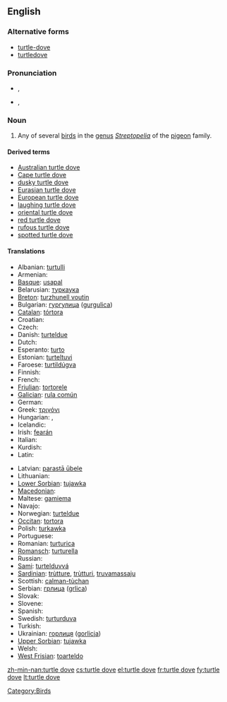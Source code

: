 {{wikipedia}}
==English==

===Alternative forms===
* [[turtle-dove]]
* [[turtledove]]

===Pronunciation===
* {{a|UK}} {{IPA|/ˈtɜːtəldʌv/}}, {{SAMPA|/"t3:t@ldVv/}}
* {{a|US}} {{IPA|/ˈtɝtəldʌv/}}, {{SAMPA|/"t3`t@ldVv/}}

===Noun===
{{en-noun|sg=[[turtle]] [[dove]]}}

# Any of several [[bird]]s in the [[genus]] ''[[Streptopelia]]'' of the [[pigeon]] family.

====Derived terms====
* [[Australian turtle dove]]
* [[Cape turtle dove]]
* [[dusky turtle dove]]
* [[Eurasian turtle dove]]
* [[European turtle dove]]
* [[laughing turtle dove]]
* [[oriental turtle dove]]
* [[red turtle dove]]
* [[rufous turtle dove]]
* [[spotted turtle dove]]

====Translations====
{{trans-top|bird}}
* Albanian: [[turtulli]]
* Armenian: {{t-|hy|տատրակ|tr=tatrak}}
* [[Basque]]: [[usapal]]
* Belarusian: [[туркаука]]
* [[Breton]]: [[turzhunell voutin]]
* Bulgarian: [[гургулица]] ([[gurgulica]])
* [[Catalan]]: [[tórtora]]
* Croatian: {{t-|hr|grlica|f|alt=gȑlica}}
* Czech: {{t-|cs|hrdlička|f}}
* Danish: [[turteldue]]
* Dutch: {{t+|nl|tortelduif|f}}
* Esperanto: [[turto]]
* Estonian: [[turteltuvi]]
* Faroese: [[turtildúgva]]
* Finnish: {{t+|fi|turturikyyhky}}
* French: {{t+|fr|tourterelle|f}}
* [[Friulian]]: [[tortorele]]
* [[Galician]]: [[rula común]]
* German: {{t+|de|Turteltaube|f}}
* Greek: [[τριγόνι]] '' ''
* Hungarian: {{t-|hu|vadgerle}}, {{t+|hu|gerle}}
* Icelandic: {{t+|is|turtildúfa}}
* Irish: [[fearán]]
* Italian: {{t+|it|tortora|f}}
* Kurdish: {{t+|ku|qumrî|f}}
* Latin: {{t-|la|turtur|m}}
{{trans-mid}}
* Latvian: [[parastā ūbele]]
* Lithuanian: {{t+|lt|purplelis|xs=Lithuanian}}
* [[Lower Sorbian]]: [[tujawka]]
* [[Macedonian]]: {{t|mk|грлица|f|tr=g'rlica}}
* Maltese: [[gamiema]]
* Navajo: {{tø|nv|hasbídí}}
* Norwegian: [[turteldue]]
* [[Occitan]]: [[tortora]]
* Polish: [[turkawka]] '' ''
* Portuguese: {{t+|pt|rola}}
* Romanian: [[turturica]]
* [[Romansch]]: [[turturella]]
* Russian: {{t|ru|горлица|f|dc=Cyrl|tr=górlica}}
* [[Sami]]: [[turtelduvvá]]
* [[Sardinian]]: [[trùtture]], [[trùtturi]], [[truvamassaju]]
* Scottish: [[calman-tùchan]]
* Serbian: [[грлица]] ([[grlica]])
* Slovak: {{t-|sk|hrdlička}}
* Slovene: {{t+|sl|grlica|f}}
* Spanish: {{t+|es|tórtola|f}}
* Swedish: [[turturduva]]
* Turkish: {{t+|tr|üveyik}}
* Ukrainian: [[горлиця]] ([[gorlicja]])
* [[Upper Sorbian]]: [[tujawka]]
* Welsh: {{t-|cy|turtur|xs=Welsh}}
* [[West Frisian]]: [[toarteldo]]
{{trans-bottom}}

[[Category:Birds]]

[[zh-min-nan:turtle dove]]
[[cs:turtle dove]]
[[el:turtle dove]]
[[fr:turtle dove]]
[[fy:turtle dove]]
[[lt:turtle dove]]
